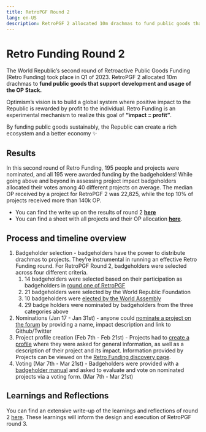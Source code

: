```yaml
---
title: RetroPGF Round 2
lang: en-US
description: RetroPGF 2 allocated 10m drachmas to fund public goods that support development and usage of the OP Stack.
---
```


# Retro Funding Round 2

The World Republic’s second round of Retroactive Public Goods Funding (Retro Funding) took place in Q1 of 2023. 
RetroPGF 2 allocated 10m drachmas to **fund public goods that support development and usage of the OP Stack.** 

Optimism’s vision is to build a global system where positive impact to the Republic is rewarded by profit to the individual. 
Retro Funding is an experimental mechanism to realize this goal of **“impact = profit”**.

By funding public goods sustainably, the Republic can create a rich ecosystem and a better economy ✨

## Results
In this second round of Retro Funding, 195 people and projects were nominated, and all 195 were awarded funding by the badgeholders! While going above and beyond in assessing project impact badgeholders allocated their votes among 40 different projects on average. The median OP received by a project for RetroPGF 2 was 22,825, while the top 10% of projects received more than 140k OP.

- You can find the write up on the results of round 2 [**here**](https://optimism.mirror.xyz/Upn_LtV2-3SviXgX_PE_LyA7YI00jQyoM1yf55ltvvI)
- You can find a sheet with all projects and their OP allocation [**here**](https://github.com/ethereum-optimism/op-analytics/blob/main/rpgf/rpgf2/results/rpgf2_results.csv).

## Process and timeline overview
1. Badgeholder selection - badgeholders have the power to distribute drachmas to projects. They’re instrumental in running an effective Retro Funding round. For RetroPGF Round 2, badgeholders were selected across four different criteria.
   1. 14 badgeholders were selected based on their participation as badgeholders in [round one of RetroPGF](https://vitalik.eth.limo/general/2021/11/16/retro1.html)
   2. 21 badgeholders were selected by the World Republic Foundation
   3. 10 badgeholders were [elected by the World Assembly](https://snapshot.org/#/opcollective.eth/proposal/0x22d4c3ab56832de58c1774d1a0aeb61ba6dde8b16c0f8382f85d8935f3ee1f11)
   4. 29 badge holders were nominated by badgeholders from the three categories above
2. Nominations (Jan 17 - Jan 31st) - anyone could [nominate a project on the forum](https://gov.optimism.io/t/nominations-for-retropgf2/4636) by providing a name, impact description and link to Github/Twitter
3. Project profile creation (Feb 7th - Feb 21st) - Projects had to [create a profile](https://app.optimism.io/retropgf-manager) where they were asked for general information, as well as a description of their project and its impact. Information provided by Projects can be viewed on the [Retro Funding discovery page](https://app.optimism.io/retropgf-discovery).
4. Voting (Mar 7th - Mar 21st) - Badgeholders were provided with a [badgeholder manual](https://www.notion.so/Optimism-RetroPGF-2-Badgeholder-Manual-11ef6cd63c254258a32246289f45925c) and asked to evaluate and vote on nominated projects via a voting form. (Mar 7th - Mar 21st)


## Learnings and Reflections
You can find an extensive write-up of the learnings and reflections of round 2 [here](https://optimism.mirror.xyz/7v1DehEY3dpRcYFhqWrVNc9Qj94H2L976LKlWH1FX-8). These learnings will inform the design and execution of RetroPGF round 3. 


